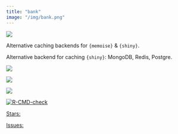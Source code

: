 ```yaml
---
title: "bank"
image: "/img/bank.png"
---
```


::: {.grid}

::: {.g-col-6}

![](/img/bank.png)

:::

::: {.g-col-6}

Alternative caching backends for `{memoise}` &amp; `{shiny}`.

Alternative backend for caching `{shiny}`: MongoDB, Redis, Postgre.

<div align = "center">

<img src = "https://lifecycle.r-lib.org/articles/figures/lifecycle-experimental.svg">

<a  target = "_blank" href="https://CRAN.R-project.org/package=bank">
<img src = "https://www.r-pkg.org/badges/version/bank">
</a>

<a  target = "_blank" href="https://cranlogs.r-pkg.org/downloads/total/last-month/bank">
  <img src = "https://cranlogs.r-pkg.org/badges/bank">
</a>

<a  target = "_blank" href="https://github.com/thinkr-open/bank/actions">
 <img src="https://github.com/thinkr-open/bank/workflows/R-CMD-check/badge.svg" alt="R-CMD-check"/>
</a>

<a class="github-button"  target = "_blank" href="https://github.com/thinkr-open/bank" data-icon="octicon-star" data-show-count="true" aria-label="Star this on GitHub">Stars:</a>

<a class="github-button"  target = "_blank" href="https://github.com/thinkr-open/bank/issues" data-icon="octicon-issue-opened"  data-show-count="true" aria-label="Issue buttons/github-buttons on GitHub">Issues: </a>
</div>

:::

:::


<script async defer src="https://buttons.github.io/buttons.js"></script>
